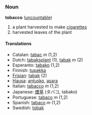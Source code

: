 ===Noun===
'''tobacco''' ([[uncountable]])

# a plant harvested to make [[cigarette]]s
# harvested leaves of the plant

====Translations====
*Catalan: [[tabac]] ''m'' (1,2)
*Dutch: [[tabaksplant]] (1), [[tabak]] ''m'' (2)
*Esperanto: [[tabako]] (1,2)
*Finnish: [[tupakka]]
*[[Frisian]]: [[tabak]] (2)
*[[Hausa]]: [[antusko]], [[asara]]
*Italian: [[tabacco]] ''m'' (1,2)
*Japanese: [[煙草]] (タバコ, tabako)
*Portuguese: [[tabaco]] ''m'' (1,2)
*Spanish: [[tabaco]] ''m'' (1,2)
*Swedish: [[tobak]]